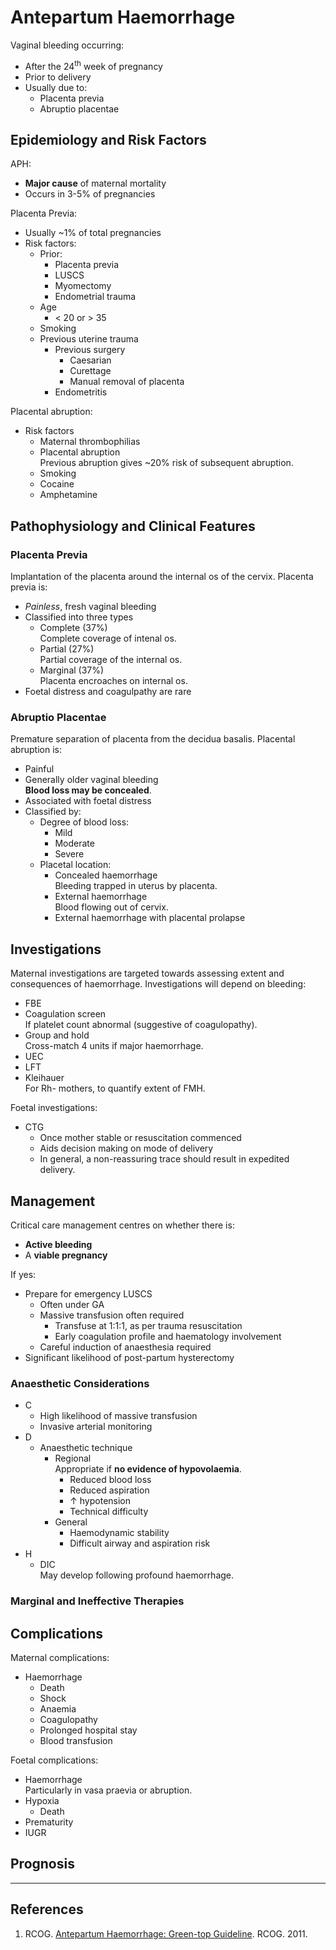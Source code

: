 # Antepartum Haemorrhage


Vaginal bleeding occurring:

* After the 24^th^ week of pregnancy
* Prior to delivery
* Usually due to:
	* Placenta previa  
	* Abruptio placentae


## Epidemiology and Risk Factors

APH:

* **Major cause** of maternal mortality
* Occurs in 3-5% of pregnancies

Placenta Previa:

* Usually ~1% of total pregnancies
* Risk factors:
	* Prior:
		* Placenta previa
		* LUSCS
		* Myomectomy
		* Endometrial trauma

	* Age
		* < 20 or > 35
	* Smoking
	* Previous uterine trauma
		* Previous surgery
			* Caesarian
			* Curettage
			* Manual removal of placenta
		* Endometritis


Placental abruption:

* Risk factors
	* Maternal thrombophilias  
	* Placental abruption  
	Previous abruption gives ~20% risk of subsequent abruption.
	* Smoking
	* Cocaine
	* Amphetamine


## Pathophysiology and Clinical Features

### Placenta Previa

Implantation of the placenta around the internal os of the cervix. Placenta previa is:

* *Painless*, fresh vaginal bleeding
* Classified into three types
	* Complete (37%)  
	Complete coverage of intenal os.
	* Partial (27%)  
	Partial coverage of the internal os.
	* Marginal (37%)  
	Placenta encroaches on internal os.
* Foetal distress and coagulpathy are rare

### Abruptio Placentae

Premature separation of placenta from the decidua basalis. Placental abruption is:

* Painful
* Generally older vaginal bleeding  
**Blood loss may be concealed**.
* Associated with foetal distress  
* Classified by:
	* Degree of blood loss:
		* Mild
		* Moderate
		* Severe
	* Placetal location:
		* Concealed haemorrhage  
		Bleeding trapped in uterus by placenta.
		* External haemorrhage  
		Blood flowing out of cervix.
		* External haemorrhage with placental prolapse

## Investigations

Maternal investigations are targeted towards assessing extent and consequences of haemorrhage. Investigations will depend on bleeding:

* FBE
* Coagulation screen  
If platelet count abnormal (suggestive of coagulopathy).
* Group and hold  
Cross-match 4 units if major haemorrhage.
* UEC
* LFT
* Kleihauer  
For Rh- mothers, to quantify extent of FMH.


Foetal investigations:

* CTG
	* Once mother stable or resuscitation commenced
	* Aids decision making on mode of delivery
	* In general, a non-reassuring trace should result in expedited delivery.

## Management

Critical care management centres on whether there is:

* **Active bleeding**  
* A **viable pregnancy**

If yes:

* Prepare for emergency LUSCS
	* Often under GA
	* Massive transfusion often required  
		* Transfuse at 1:1:1, as per trauma resuscitation
		* Early coagulation profile and haematology involvement
	* Careful induction of anaesthesia required
* Significant likelihood of post-partum hysterectomy

### Anaesthetic Considerations

* C
	* High likelihood of massive transfusion
	* Invasive arterial monitoring
* D
	* Anaesthetic technique
		* Regional  
		Appropriate if **no evidence of hypovolaemia**.
			* Reduced blood loss
			* Reduced aspiration
			* ↑ hypotension
			* Technical difficulty
		* General
			* Haemodynamic stability
			* Difficult airway and aspiration risk
* H
	* DIC  
	May develop following profound haemorrhage.


### Marginal and Ineffective Therapies

## Complications

Maternal complications:

* Haemorrhage
	 * Death
	 * Shock
	 * Anaemia
	 * Coagulopathy
	 * Prolonged hospital stay
	 * Blood transfusion

Foetal complications:

* Haemorrhage  
Particularly in vasa praevia or abruption.
* Hypoxia
	* Death
* Prematurity
* IUGR

## Prognosis


---

## References

1. RCOG. [Antepartum Haemorrhage: Green-top Guideline](https://www.rcog.org.uk/globalassets/documents/guidelines/gtg_63.pdf). RCOG. 2011.